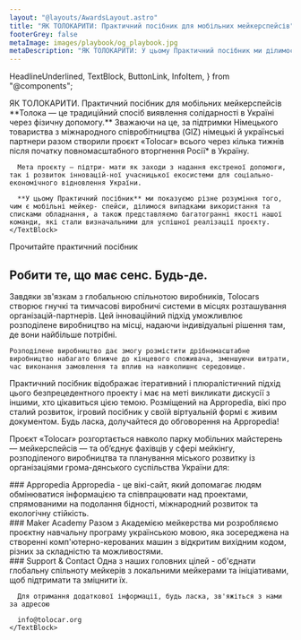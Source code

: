 ```yaml
---
layout: "@layouts/AwardsLayout.astro"
title: "ЯК ТОЛОКАРИТИ: Практичний посібник для мобільних мейкерспейсів"
footerGrey: false
metaImage: images/playbook/og_playbook.jpg
metaDescription: "ЯК ТОЛОКАРИТИ: У цьому Практичний посібник ми ділимося нашими усвідомленнями, здобутими в межах проєкту «Tolocar», а також різноманітними можливостями та варіантами застосування мобільних мейкерспейсів в Україні з травня 2022 року."
---
```


  HeadlineUnderlined,
  TextBlock,
  ButtonLink,
  InfoItem,
} from "@components";


<WideCard
  bg={3}
  className="mt-20 md:mt-32 !px-0"
  centerImage="images/playbook/playbook.svg"
  centerImageClasses="w-full relative -top-32"
/>
<div class="bg-neutral-50 w-full -mt-48 pt-48">
  <div class="container-width grid grid-cols-1 md:grid-cols-12 gap-8 mt-8 mb-20 md:mt-20 bg-neutral-50 lg:!px-0">
    <HeadlineUnderlined variant={11} className="pt-10 pb-8 sm:py-0 col-span-5">
      ЯК ТОЛОКАРИТИ. Практичний посібник для мобільних мейкерспейсів
    </HeadlineUnderlined>
    <TextBlock className="col-span-6">
      **Толока — це традиційний спосіб виявлення солідарності в Україні через фізичну допомогу.** Зважаючи на це, за підтримки Німецького товариства з міжнародного співробітництва (GIZ) німецькі й українські партнери разом створили проєкт «Tolocar» всього через кілька тижнів після початку повномасштабного вторгнення Росії* в Україну.

      Мета проєкту — підтри- мати як заходи з надання екстреної допомоги, так і розвиток інновацій-ної учасницької екосистеми для соціально-економічного відновлення України.

      **У цьому Практичний посібник** ми показуємо різне розуміння того, чим є мобільні мейкер- спейси, ділимося випадками використання та списками обладнання, а також представляємо багатогранні якості нашої команди, які стали визначальними для успішної реалізації проєкту.
    </TextBlock>
  </div>
</div>

<div class="container-width grid grid-cols-12 p-0 md:pt-24">
  <HeadlineUnderlined large variant={12} className="pt-10 pb-8 sm:py-0 col-span-8 mb-10">Прочитайте практичний посібник</HeadlineUnderlined>
  <object type="application/pdf" data={baseUrl + "/playbook/HowToTolocar_Playbook_UA_ES.pdf"} width="100%" height="800px" className="w-full md:col-span-12"></object>
</div>

<div class="container-width grid grid-cols-1 md:grid-cols-12 gap-8 py-8 md:py-24">
  <div class="col-span-1 md:col-span-12">
    <h2
      class="text-neutral-900 text-lg leading-6 lg:text-2xl lg:leading-7 font-aktiv font-semibold"
    >
      Робити те, що має сенс. Будь-де.
    </h2>
  </div>
  <TextBlock className="col-span-1 md:col-span-5">
    Завдяки зв'язкам з глобальною спільнотою виробників, Tolocars створює гнучкі та тимчасові виробничі системи в місцях розташування організацій-партнерів. Цей інноваційний підхід уможливлює розподілене виробництво на місці, надаючи індивідуальні рішення там, де вони найбільше потрібні.

    Розподілене виробництво дає змогу розмістити дрібномасштабне виробництво набагато ближче до кінцевого споживача, зменшуючи витрати, час виконання замовлення та вплив на навколишнє середовище.
  </TextBlock>
  <div className="col-span-1 md:col-span-5">
    <TextBlock>
      Практичний посібник відображає ітеративний і плюралістичний підхід цього безпрецедентного проекту і має на меті викликати дискусії з іншими, хто цікавиться цією темою. Розміщений на Appropedia, вікі про сталий розвиток, ігровий посібник у своїй віртуальній формі є живим документом. Будь ласка, долучайтеся до обговорення на Appropedia!
    </TextBlock>
    <ButtonLink
      target={"https://www.appropedia.org/Tolocar_Playbook"}
      className={"mt-8"}
      caption={"Playbook на Appropedia"}
      variant={"dark"}
      newTab={true}
    />
  </div>
</div>

<div class="bg-tolo-green w-full text-white">
  <div class="container-width grid grid-cols-1 md:grid-cols-12 gap-x-16 gap-y-4 md:gap-y-24 py-8 md:py-24">
    <div class="col-span-1 md:col-span-5 flex items-center justify-center">
      <Lightbox image="images/playbook/tolocar_map.jpg" path="/ua/playbook/" alt="Playbook Map" />
    </div>
    <div class="col-span-1 md:col-span-7 font-semibold font-aktiv text-2xl">
      <p class="mb-8">Проєкт «Tolocar» розгортається навколо парку мобільних майстерень — мейкерспейсів — та об’єднує фахівців у сфері мейкінгу, розподіленого виробництва та планування міського розвитку із організаціями грома-дянського суспільства України для:</p>
    </div>
    <div class="col-span-1 md:col-span-12 grid grid-cols-1 md:grid-cols-3 gap-8">
      <InfoItem
        description="використання українського потенціалу цифрових інновацій для забезпечення нагальних гуманітарних потреб"
        icon="lightbulb"
        className="col-span-1"
      />
      <InfoItem
        description="підтримки як нових, так і наявних стаціонарних мейкерспейсів"
        icon="truck"
        className="col-span-1"
      />
      <InfoItem
        description="розширення горизонту українських мейкерів через встановлення зв’язків із національними, регіональними та глобальними мережами мейкерів"
        icon="users"
        className="col-span-1"
      />
      <InfoItem
        description="зміцнення децентралізованих систем виробництва на партнерських локаціях, як-от переміщені бізнеси, мейкерспейси або громадські майстерні"
        icon="gear"
        className="col-span-1"
      />
      <InfoItem
        description="розвитку спроможності українських мейкерів і менеджерів майстерень"
        icon="screwdriver-wrench"
        className="col-span-1"
      />
    </div>
  </div>
</div>

<div class="bg-neutral-50 w-full">
  <div class="container-width grid grid-cols-1 md:grid-cols-12 py-8 md:py-24 gap-8">
    <TextBlock className="col-span-1 md:col-span-4">
    ### Appropedia
    Appropedia - це вікі-сайт, який допомагає людям обмінюватися інформацією та співпрацювати над проектами, спрямованими на подолання бідності, міжнародний розвиток та екологічну стійкість.
    <br/>
    <LinkNewTab caption="www.appropedia.org" href="https://www.appropedia.org" />
    </TextBlock>
    <TextBlock className="col-span-1 md:col-span-4">
      ### Maker Academy
      Разом з Академією мейкерства ми розробляємо проєктну навчальну програму українською мовою, яка зосереджена на створенні комп'ютерно-керованих машин з відкритим вихідним кодом, різних за складністю та можливостями. 
      <br/>
      <LinkNewTab caption="tolocar.org/ua/academy" href="/ua/academy" />
    </TextBlock>
    <TextBlock className="col-span-1 md:col-span-4">
      ### Support & Contact
      Одна з наших головних цілей - об'єднати глобальну спільноту мейкерів з локальними мейкерами та ініціативами, щоб підтримати та зміцнити їх.  

      Для отримання додаткової інформації, будь ласка, зв'яжіться з нами за адресою  

      info@tolocar.org
    </TextBlock>
  </div>
</div>
